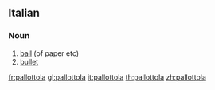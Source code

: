 ==Italian==

===Noun===
{{it-noun|f|pallottole}}

# [[ball]] (of paper etc)
# [[bullet]]

[[fr:pallottola]]
[[gl:pallottola]]
[[it:pallottola]]
[[th:pallottola]]
[[zh:pallottola]]